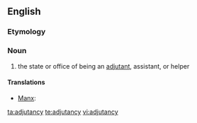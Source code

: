 ==English==

===Etymology===
{{suffix|adjutant|cy}}

===Noun===
{{infl|en|noun|plural|[[adjutancies]]}}

# the state or office of being an [[adjutant]], assistant, or helper

====Translations====
{{trans-top|state or office of being an adjutant}}
* [[Manx]]: {{t|gv|co-yantys|m}}
{{trans-mid}}
{{trans-bottom}}

[[ta:adjutancy]]
[[te:adjutancy]]
[[vi:adjutancy]]